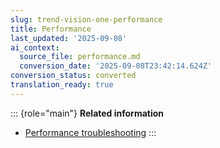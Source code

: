 ```yaml
---
slug: trend-vision-one-performance
title: Performance
last_updated: '2025-09-08'
ai_context:
  source_file: performance.md
  conversion_date: '2025-09-08T23:42:14.624Z'
conversion_status: converted
translation_ready: true
---
```


::: {role="main"}
**Related information**

- [Performance troubleshooting](performance-troubleshooting.mdx)
:::
